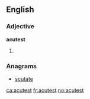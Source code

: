 ==English==

===Adjective===
'''acutest'''
# {{en-superlative of|acute}}

===Anagrams===
* [[scutate#English|scutate]]

[[ca:acutest]]
[[fr:acutest]]
[[no:acutest]]